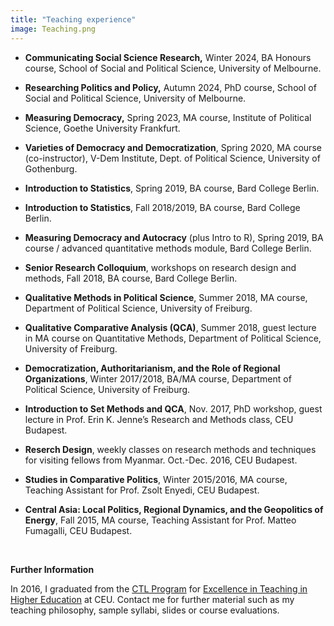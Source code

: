 ```yaml
---
title: "Teaching experience"
image: Teaching.png
---
```



-   **Communicating Social Science Research,** Winter 2024, BA Honours course, School of Social and Political Science, University of Melbourne.

-   **Researching Politics and Policy,** Autumn 2024, PhD course, School of Social and Political Science, University of Melbourne.

-   **Measuring Democracy,** Spring 2023, MA course, Institute of Political Science, Goethe University Frankfurt.

-   **Varieties of Democracy and Democratization**, Spring 2020, MA course (co-instructor), V-Dem Institute, Dept. of Political Science, University of Gothenburg.

-   **Introduction to Statistics**, Spring 2019, BA course, Bard College Berlin.

-   **Introduction to Statistics**, Fall 2018/2019, BA course, Bard College Berlin.

-   **Measuring Democracy and Autocracy** (plus Intro to R), Spring 2019, BA course / advanced quantitative methods module, Bard College Berlin.

-   **Senior Research Colloquium**, workshops on research design and methods, Fall 2018, BA course, Bard College Berlin.

-   **Qualitative Methods in Political Science**, Summer 2018, MA course, Department of Political Science, University of Freiburg.

-   **Qualitative Comparative Analysis (QCA)**, Summer 2018, guest lecture in MA course on Quantitative Methods, Department of Political Science, University of Freiburg.

-   **Democratization, Authoritarianism, and the Role of Regional Organizations**, Winter 2017/2018, BA/MA course, Department of Political Science, University of Freiburg.

-   **Introduction to Set Methods and QCA**, Nov. 2017, PhD workshop, guest lecture in Prof. Erin K. Jenne's Research and Methods class, CEU Budapest.

-   **Reserch Design**, weekly classes on research methods and techniques for visiting fellows from Myanmar. Oct.-Dec. 2016, CEU Budapest.

-   **Studies in Comparative Politics**, Winter 2015/2016, MA course, Teaching Assistant for Prof. Zsolt Enyedi, CEU Budapest.

-   **Central Asia: Local Politics, Regional Dynamics, and the Geopolitics of Energy**, Fall 2015, MA course, Teaching Assistant for Prof. Matteo Fumagalli, CEU Budapest.

\

**Further Information**

In 2016, I graduated from the [CTL Program](https://ctl.ceu.edu/) for [Excellence in Teaching in Higher Education](https://drive.google.com/open?id=1KXPcd8kNd5nVi4Ly4i94Nl_SExn5GMFa) at CEU. Contact me for further material such as my teaching philosophy, sample syllabi, slides or course evaluations.
